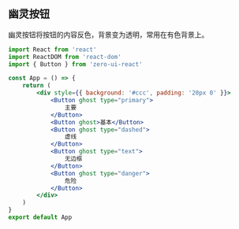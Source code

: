 ## 幽灵按钮

幽灵按钮将按钮的内容反色，背景变为透明，常用在有色背景上。

```jsx
import React from 'react'
import ReactDOM from 'react-dom'
import { Button } from 'zero-ui-react'

const App = () => {
    return (
        <div style={{ background: '#ccc', padding: '20px 0' }}>
            <Button ghost type="primary">
                主要
            </Button>
            <Button ghost>基本</Button>
            <Button ghost type="dashed">
                虚线
            </Button>
            <Button ghost type="text">
                无边框
            </Button>
            <Button ghost type="danger">
                危险
            </Button>
        </div>
    )
}
export default App
```
